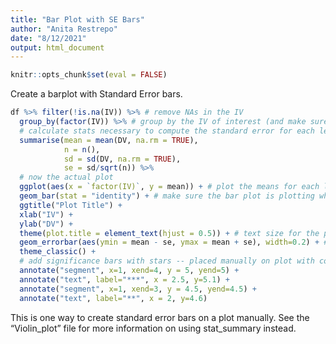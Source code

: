 ```yaml
---
title: "Bar Plot with SE Bars"
author: "Anita Restrepo"
date: "8/12/2021"
output: html_document
---
```


```r
knitr::opts_chunk$set(eval = FALSE)
```

Create a barplot with Standard Error bars.  

```r
df %>% filter(!is.na(IV)) %>% # remove NAs in the IV
  group_by(factor(IV)) %>% # group by the IV of interest (and make sure R knows it's a factor)
  # calculate stats necessary to compute the standard error for each level of the IV
  summarise(mean = mean(DV, na.rm = TRUE), 
            n = n(),
            sd = sd(DV, na.rm = TRUE),
            se = sd/sqrt(n)) %>%
  # now the actual plot
  ggplot(aes(x = `factor(IV)`, y = mean)) + # plot the means for each level of the IV
  geom_bar(stat = "identity") + # make sure the bar plot is plotting what we tell it and not the count
  ggtitle("Plot Title") +
  xlab("IV") + 
  ylab("DV") + 
  theme(plot.title = element_text(hjust = 0.5)) + # text size for the plot title
  geom_errorbar(aes(ymin = mean - se, ymax = mean + se), width=0.2) + # use the standard error calculated above for each level of the IV and plot as error bars (+/- 1 SE)
  theme_classic() +
  # add significance bars with stars -- placed manually on plot with coordinates
  annotate("segment", x=1, xend=4, y = 5, yend=5) +
  annotate("text", label="***", x = 2.5, y=5.1) +
  annotate("segment", x=1, xend=3, y = 4.5, yend=4.5) +
  annotate("text", label="**", x = 2, y=4.6)
```
  
This is one way to create standard error bars on a plot manually. See the "Violin_plot" file for more information on using stat_summary instead.  